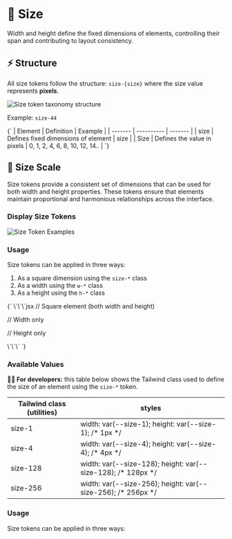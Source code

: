 
<Meta title="Foundations/Dimensions/Size" of={Size} />

# 📏 Size

Width and height define the fixed dimensions of elements, controlling their span and contributing to layout consistency.

## ⚡ Structure

All size tokens follow the structure: `size-{size}` where the size value represents **pixels**.

<img src={sizeTaxonomy} alt="Size token taxonomy structure" />

Example: `size-44`

<Markdown>
  {`
| Element | Definition | Example |
| ------- | ---------- | ------- |
| size | Defines fixed dimensions of element | size |
| Size | Defines the value in pixels | 0, 1, 2, 4, 6, 8, 10, 12, 14.. |
`}
</Markdown>

## 📐 Size Scale

Size tokens provide a consistent set of dimensions that can be used for both width and height properties. These tokens ensure that elements maintain proportional and harmonious relationships across the interface.

### Display Size Tokens

<img src={sizeTokenExample} alt="Size Token Examples" />

### Usage

Size tokens can be applied in three ways:

1. As a square dimension using the `size-*` class
2. As a width using the `w-*` class
3. As a height using the `h-*` class

<Markdown>
{`
\`\`\`jsx
// Square element (both width and height)
<div className="size-32" />

// Width only

<div className="w-32" />

// Height only

<div className="h-32" />
\`\`\`
`}
</Markdown>

### Available Values

<Canvas></Canvas>

**👨‍💻 For developers:** this table below shows the Tailwind class used to define
the size of an element using the `size-*` token.

<div className="my-24 overflow-hidden rounded-lg">
  <table className="w-full">
    <thead>
      <tr className="border-b border-muted bg-muted">
        <th className="font-medium p-12 text-left text-on-accent body-3">
          Tailwind class (utilities)
        </th>
        <th className="font-medium p-12 text-left text-on-accent body-3">
          styles
        </th>
      </tr>
    </thead>
    <tbody className="bg-canvas">
      <tr className="border-b border-muted">
        <td className="text-accent p-12 font-mono body-4">size-1</td>
        <td className="p-12 font-mono text-muted body-4">
          width: var(--size-1); height: var(--size-1); /* 1px */
        </td>
      </tr>
      <tr className="border-b border-muted">
        <td className="text-accent p-12 font-mono body-4">size-4</td>
        <td className="p-12 font-mono text-muted body-4">
          width: var(--size-4); height: var(--size-4); /* 4px */
        </td>
      </tr>
      <tr className="border-b border-muted">
        <td className="text-accent p-12 font-mono body-4">size-128</td>
        <td className="p-12 font-mono text-muted body-4">
          width: var(--size-128); height: var(--size-128); /* 128px */
        </td>
      </tr>
      <tr>
        <td className="text-accent p-12 font-mono body-4">size-256</td>
        <td className="p-12 font-mono text-muted body-4">
          width: var(--size-256); height: var(--size-256); /* 256px */
        </td>
      </tr>
    </tbody>
  </table>
</div>

### Usage

Size tokens can be applied in three ways:
